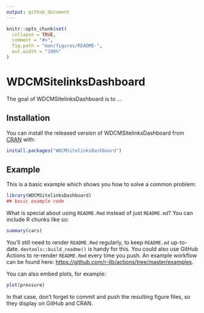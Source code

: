 ```yaml
---
output: github_document
---
```


<!-- README.md is generated from README.Rmd. Please edit that file -->

```r
knitr::opts_chunk$set(
  collapse = TRUE,
  comment = "#>",
  fig.path = "man/figures/README-",
  out.width = "100%"
)
```

# WDCMSitelinksDashboard

<!-- badges: start -->
<!-- badges: end -->

The goal of WDCMSitelinksDashboard is to ...

## Installation

You can install the released version of WDCMSitelinksDashboard from [CRAN](https://CRAN.R-project.org) with:

``` r
install.packages("WDCMSitelinksDashboard")
```

## Example

This is a basic example which shows you how to solve a common problem:

```r
library(WDCMSitelinksDashboard)
## basic example code
```

What is special about using `README.Rmd` instead of just `README.md`? You can include R chunks like so:

```r
summary(cars)
```

You'll still need to render `README.Rmd` regularly, to keep `README.md` up-to-date. `devtools::build_readme()` is handy for this. You could also use GitHub Actions to re-render `README.Rmd` every time you push. An example workflow can be found here: <https://github.com/r-lib/actions/tree/master/examples>.

You can also embed plots, for example:

```r
plot(pressure)
```

In that case, don't forget to commit and push the resulting figure files, so they display on GitHub and CRAN.
